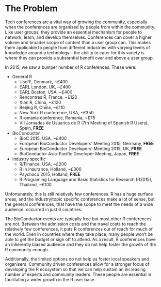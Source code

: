 # The Problem
<!-- 
Outlining the issue / weak point / problem to be solved by this proposal. This should be a compelling section that sets the reader up for the next section - the proposed solution!

It is important to cover:

 - [ ] What the problem is
 - [ ] Who it affects
 - [ ] Have there been previous attempts to resolve the problem
 - [ ] Why it should be tackled
-->
Tech conferences are a vital way of growing the community, especially when the conferences are organised by people from within the community. Like user groups, they provide an essential mechanism for people to network, learn, and develop themselves. Conferences can cover a higher volume and broader scope of content than a user group can. This makes them applicable to people from different industries with varying levels of knowledge around a technology - the ability to cater for this variety is where they can provide a substantial benefit over and above a user group.

In 2015, we saw a bumper number of R conferences. These were:

- General R
    + UseR!, Denmark, ~£400
    + EARL London, UK, ~£400
    + EARL Boston, USA, ~£400
    + Rencontres R, France, ~£120
    + Xian R, China, ~£120
    + Beijing R, China, ~£110
    + New York R conference, USA, ~£350
    + R-omania conference, Romania, ~£75
    + VII Jornadas de Usuarios de R (7th Meeting of Spanish R Users), Spain, **FREE**
- BioConductor
    + BioC 2015, USA, ~£400
    + European BioConductor Developers' Meeting 2015, Germany, **FREE**
    + European BioConductor Developers' Meeting 2015, UK, **FREE**
    + BioConductor Asia-Pacific Developer Meeting, Japan, **FREE**
- Industry specific
    + R/Finance, USA, ~£200
    + R in Insurance, Holland, ~£300
    + Psychoco 2015, Holland, **FREE**
    + R Programing Language and Basic Statistics for Research (R2015), Thailand, ~£100

Unfortunately, this is still relatively few conferences. R has a huge surface areas, and the industry/topic specific conferences make a lot of sense, but the general conferences, that have the scope to meet the needs of a wide audience, occurred in just 6 countries. 

The BioConductor events are typically free but most other R conferences are not. Between the admission costs and the travel costs to reach the relatively few conferences, it puts R conferences out of reach for much of the world. Even in countries where they take place, many people won't be able to get the budget or sign off to attend. As a result, R conferences have an inherently biased audience and they do not help foster the growth of the R community enough.

Additionally, the limited options do not help us foster local speakers and organisers. Community driven conferences allow for a stronger focus of developing the R ecosystem so that we can help sustain an increasing number of experts and community leaders. These people are essential in facilitating a wider growth in the R user base.
